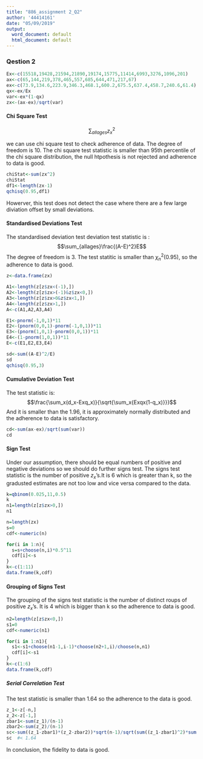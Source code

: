 ```yaml
---
title: "886_assignment 2_Q2"
author: '44414161'
date: "05/09/2019"
output:
  word_document: default
  html_document: default
---
```

### Qestion 2

```r
Ex<-c(15518,19428,21594,21890,19174,15775,11414,6993,3276,1096,201)
ax<-c(65,144,219,378,465,557,685,644,471,217,67)
ex<-c(73.9,134.6,223.9,346.3,468.1,600.2,675.5,637.4,458.7,240.6,61.4)
qx<-ex/Ex
var<-ex*(1-qx)
zx<-(ax-ex)/sqrt(var)
```


#### Chi Square Test
$$\sum_{allages}{z_x^2}$$

we can use chi square test to check adherence of data. The degree of freedom is 10.
The chi square test statistic is smaller than 95th percentile of the chi square distribution, the null htpothesis is not rejected and adherence to data is good. 

```r
chiStat<-sum(zx^2)
chiStat
df1<-length(zx-1)
qchisq(0.95,df1)


```

Howerver, this test does not detect the case where there are a few large diviation offset by small deviations.


#### Standardised Deviations Test
The standardised deviation test deviation test statistic is :
$$\sum_{allages}\frac{(A-E)^2}E$$
The degree of freedom is 3. The test statitic is smaller than $\chi^2_n(0.95)$, so the adherence to data is good.


```r
z<-data.frame(zx)

A1<-length(z[z$zx<(-1),])
A2<-length(z[z$zx>(-1)&z$zx<0,])
A3<-length(z[z$zx>0&z$zx<1,])
A4<-length(z[z$zx>1,])
A<-c(A1,A2,A3,A4)

E1<-pnorm(-1,0,1)*11
E2<-(pnorm(0,0,1)-pnorm(-1,0,1))*11
E3<-(pnorm(1,0,1)-pnorm(0,0,1))*11
E4<-(1-pnorm(1,0,1))*11
E<-c(E1,E2,E3,E4)

sd<-sum((A-E)^2/E)
sd
qchisq(0.95,3)
```

#### Cumulative Deviation Test
The test statistic is:
$$\frac{\sum_x(d_x-Exq_x)}{\sqrt{\sum_x{Exqx(1-q_x)}}}$$
And it is smaller than the 1.96, it is approximately normally distributed and the adherence to data is satisfactory. 
```r
cd<-sum(ax-ex)/sqrt(sum(var))
cd
```

#### Sign Test
Under our assumption, there should be equal numbers of positive and negative deviations so we should do further signs test.
The signs test statistic is the number of positive $z_x$'s.It is 6 which is greater than k, so the gradusted estimates are not too low and vice versa compared to the data.
```r
k=qbinom(0.025,11,0.5)
k
n1=length(z[z$zx>0,])
n1
```

```r
n=length(zx)
s=0
cdf<-numeric(n)

for(i in 1:n){
  s=s+choose(n,i)*0.5^11
  cdf[i]<-s
}
k<-c(1:11)
data.frame(k,cdf)

```

#### Grouping of Signs Test
The grouping of the signs test statistic is the number of distinct roups of positive $z_x$'s. It is 4 which is bigger than k so the adherence to data is good.

```r
n2=length(z[z$zx<0,])
s1=0
cdf<-numeric(n1)

for(i in 1:n1){
  s1<-s1+choose(n1-1,i-1)*choose(n2+1,i)/choose(n,n1)
  cdf[i]<-s1
}
k<-c(1:6)
data.frame(k,cdf)
```

##### Serial Correlation Test
The test statistic is smaller than 1.64 so the adherence to the data is good.
```r
z_1<-z[-n,]
z_2<-z[-1,]
zbar1<-sum(z_1)/(n-1)
zbar2<-sum(z_2)/(n-1)
sc<-sum((z_1-zbar1)*(z_2-zbar2))*sqrt(n-1)/sqrt(sum((z_1-zbar1)^2)*sum((z_2-zbar2)^2))
sc  #< 1.64
```

In conclusion, the fidelity to data is good.
